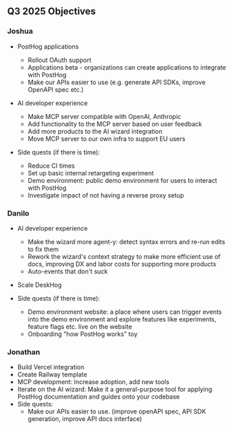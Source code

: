 ## Q3 2025 Objectives

### Joshua

- PostHog applications
    - Rollout OAuth support
    - Applications beta - organizations can create applications to integrate with PostHog
    - Make our APIs easier to use (e.g. generate API SDKs, improve OpenAPI spec etc.)

- AI developer experience
    - Make MCP server compatible with OpenAI, Anthropic
    - Add functionality to the MCP server based on user feedback
    - Add more products to the AI wizard integration
    - Move MCP server to our own infra to support EU users

- Side quests (if there is time):
    - Reduce CI times
    - Set up basic internal retargeting experiment
    - Demo environment: public demo environment for users to interact with PostHog
    - Investigate impact of not having a reverse proxy setup

### Danilo

- AI developer experience
	- Make the wizard more agent-y: detect syntax errors and re-run edits to fix them
	- Rework the wizard's context strategy to make more efficient use of docs, improving DX and labor costs for supporting more products
	- Auto-events that don't suck

- Scale DeskHog

- Side quests (if there is time):
    - Demo environment website: a place where users can trigger events into the demo environment and explore features like experiments, feature flags etc. live on the website
    - Onboarding "how PostHog works" toy

### Jonathan

- Build Vercel integration
- Create Railway template
- MCP development: Increase adoption, add new tools
- Iterate on the AI wizard: Make it a general-purpose tool for applying PostHog documentation and guides onto your codebase
- Side quests:
	- Make our APIs easier to use. (improve openAPI spec, API SDK generation, improve API docs interface)
